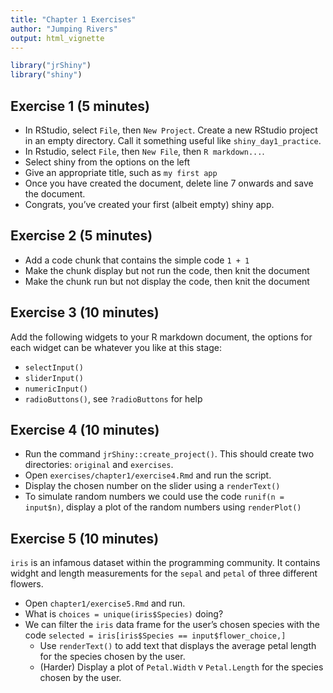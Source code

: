 ```yaml
---
title: "Chapter 1 Exercises"
author: "Jumping Rivers"
output: html_vignette
---
```

<!--
%\VignetteEngine{knitr::rmarkdown}
%\VignetteIndexEntry{Chapter 1 Exercises}
-->

```r
library("jrShiny")
library("shiny")
```

## Exercise 1 (5 minutes)


  * In RStudio, select `File`, then `New Project`. Create a new RStudio project in 
  an empty directory. Call it something useful like `shiny_day1_practice`.
  * In Rstudio, select `File`, then `New File`, then `R markdown...`.
  * Select shiny from the options on the left
  * Give an appropriate title, such as `my first app`
  * Once you have created the document, delete line 7 onwards and save the document.
  * Congrats, you've created your first (albeit empty) shiny app.
  
## Exercise 2 (5 minutes)

  * Add a code chunk that contains the simple code `1 + 1`
  * Make the chunk display but not run the code, then knit the document
  * Make the chunk run but not display the code, then knit the document
  
## Exercise 3 (10 minutes)

Add the following widgets to your R markdown document, the options for each widget can be whatever you like at this stage:

  * `selectInput()` 
  * `sliderInput()` 
  * `numericInput()` 
  * `radioButtons()`, see `?radioButtons` for help
  

## Exercise 4 (10 minutes)

  * Run the command `jrShiny::create_project()`. This should create two directories: `original` and `exercises`.
  * Open `exercises/chapter1/exercise4.Rmd` and run the script. 
  * Display the chosen number on the slider using a `renderText()`
  * To simulate random numbers we could use the code `runif(n = input$n)`, display a plot of the random numbers using `renderPlot()`
  
## Exercise 5 (10 minutes)

`iris` is an infamous dataset within the programming community. It contains widght and length measurements for the `sepal` and `petal` of three different flowers.

  * Open `chapter1/exercise5.Rmd` and run. 
  * What is `choices = unique(iris$Species)` doing?
  * We can filter the `iris` data frame for the user's chosen species with the code `selected = iris[iris$Species == input$flower_choice,]`
      * Use `renderText()` to add text that displays the average petal length for the species chosen by the user.
      * (Harder) Display a plot of `Petal.Width` v `Petal.Length` for the species chosen by the user.